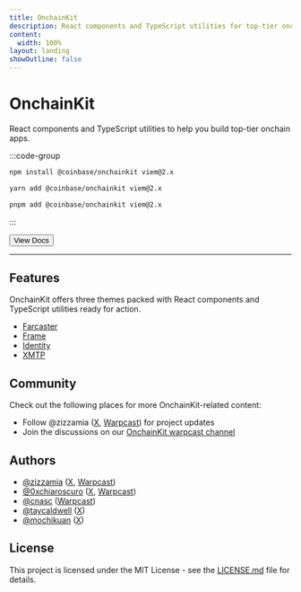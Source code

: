 ```yaml
---
title: OnchainKit
description: React components and TypeScript utilities for top-tier onchain apps.
content:
  width: 100%
layout: landing
showOutline: false
---
```


<div className="max-w-[1120px] mx-auto vp-doc relative px-[24px] mb-[96px] mt-[32px] md:px-0 md:mb-[64px]">
  <div className="mx-auto max-w-xl">
    <div className="md:text-center flex flex-col gap-8 pt-48 pb-16">
      <h1 className="text-center text-8xl font-medium no-underline">OnchainKit</h1>
      <div className="text-center text-3xl leading-none">
        <p className="leading-none">React components and TypeScript utilities to help you build top-tier onchain apps.</p>
      </div>
    </div>
    <div className="flex space-between items-center gap-6 w-full">
    <div id="home-install" className="h-full grow">
:::code-group

```bash [npm]
npm install @coinbase/onchainkit viem@2.x
```

```bash [yarn]
yarn add @coinbase/onchainkit viem@2.x
```

```bash [pnpm]
pnpm add @coinbase/onchainkit viem@2.x
```

:::

</div>
<a href="/getting-started" className="justify-self-end">
<button className="font-medium bg-gray-200 dark:bg-white dark:text-black px-6 py-3 rounded-full">View Docs</button>
</a>
  </div>
  </div>
</div>

<hr className="md:my-56" />

<article className="vocs_Content max-w-3xl mt-[-80px] mx-auto">

# Features

OnchainKit offers three themes packed with React components and TypeScript utilities ready for action.

- [Farcaster](/farcaster/introduction)
- [Frame](/frame/introduction)
- [Identity](/identity/introduction)
- [XMTP](/xmtp/introduction)

# Community

Check out the following places for more OnchainKit-related content:

- Follow @zizzamia ([X](https://twitter.com/zizzamia), [Warpcast](https://warpcast.com/zizzamia)) for project updates
- Join the discussions on our [OnchainKit warpcast channel](https://warpcast.com/~/channel/onchainkit)

# Authors

- [@zizzamia](https://github.com/zizzamia) ([X](https://twitter.com/Zizzamia), [Warpcast](https://warpcast.com/zizzamia))
- [@0xchiaroscuro](https://github.com/0xchiaroscuro) ([X](https://twitter.com/chiaroscuro), [Warpcast](https://warpcast.com/chiaroscuro))
- [@cnasc](https://github.com/cnasc) ([Warpcast](https://warpcast.com/cnasc))
- [@taycaldwell](https://github.com/taycaldwell) ([X](https://twitter.com/taycaldwell_))
- [@mochikuan](https://github.com/mochikuan) ([X](https://twitter.com/mochikuan))

# License

This project is licensed under the MIT License - see the [LICENSE.md](https://github.com/coinbase/onchainkit/blob/main/LICENSE.md) file for details.

</article>
